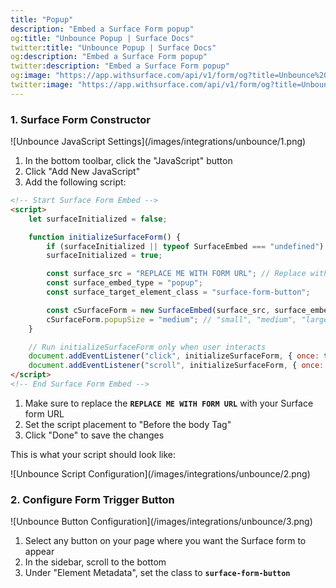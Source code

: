 ```yaml
---
title: "Popup"
description: "Embed a Surface Form popup"
og:title: "Unbounce Popup | Surface Docs"
twitter:title: "Unbounce Popup | Surface Docs"
og:description: "Embed a Surface Form popup"
twitter:description: "Embed a Surface Form popup"
og:image: "https://app.withsurface.com/api/v1/form/og?title=Unbounce%20Popup"
twitter:image: "https://app.withsurface.com/api/v1/form/og?title=Unbounce%20Popup"
---
```


### 1. Surface Form Constructor

<Frame>
![Unbounce JavaScript Settings](/images/integrations/unbounce/1.png)
</Frame>

1. In the bottom toolbar, click the "JavaScript" button
2. Click "Add New JavaScript"
3. Add the following script:

```html
<!-- Start Surface Form Embed -->
<script>
    let surfaceInitialized = false;

    function initializeSurfaceForm() {
        if (surfaceInitialized || typeof SurfaceEmbed === "undefined") return;
        surfaceInitialized = true;

        const surface_src = "REPLACE ME WITH FORM URL"; // Replace with your Surface form URL
        const surface_embed_type = "popup";
        const surface_target_element_class = "surface-form-button";

        const cSurfaceForm = new SurfaceEmbed(surface_src, surface_embed_type, surface_target_element_class);
        cSurfaceForm.popupSize = "medium"; // "small", "medium", "large"
    }

    // Run initializeSurfaceForm only when user interacts
    document.addEventListener("click", initializeSurfaceForm, { once: true });
    document.addEventListener("scroll", initializeSurfaceForm, { once: true });
</script>
<!-- End Surface Form Embed -->
```

1. Make sure to replace the **`REPLACE ME WITH FORM URL`** with your Surface form URL
2. Set the script placement to "Before the body Tag"
3. Click "Done" to save the changes

This is what your script should look like:

<Frame>
![Unbounce Script Configuration](/images/integrations/unbounce/2.png)
</Frame>

### 2. Configure Form Trigger Button

<Frame>
![Unbounce Button Configuration](/images/integrations/unbounce/3.png)
</Frame>

1. Select any button on your page where you want the Surface form to appear
2. In the sidebar, scroll to the bottom
3. Under "Element Metadata", set the class to **`surface-form-button`**